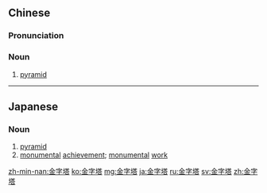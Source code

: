 ==Chinese==
{{zh-forms|lit=‘{{zh-l|*金}}’-shaped [[pagoda]]}}
{{wikipedia|lang=zh}}

===Pronunciation===
{{zh-pron
|m=jīnzìtǎ,tl2=y
|c=gam1 zi6 taap3
|mn=xm,qz,tp:kim-lī-thah/zz,kh:kim-jī-thah
|cat=n
}}

===Noun===
{{zh-noun}}

# [[pyramid]] {{gloss|monumental building with a square or triangular base and sloping sides}} {{zh-mw|座}}

----

==Japanese==
{{ja-kanjitab|金|字|塔}}

===Noun===
{{ja-noun|きんじとう}}

# [[pyramid]]
# [[monumental]] [[achievement]]; [[monumental]] [[work]]

[[zh-min-nan:金字塔]]
[[ko:金字塔]]
[[mg:金字塔]]
[[ja:金字塔]]
[[ru:金字塔]]
[[sv:金字塔]]
[[zh:金字塔]]